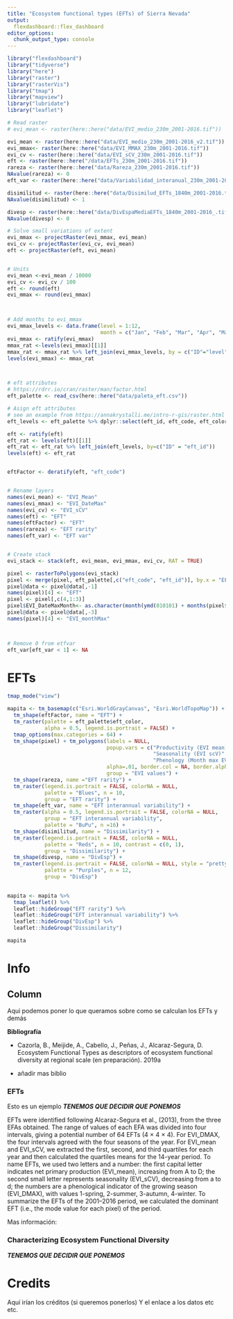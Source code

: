 ```yaml
---
title: "Ecosystem functional types (EFTs) of Sierra Nevada"
output: 
  flexdashboard::flex_dashboard 
editor_options: 
  chunk_output_type: console
---
```


```r
library("flexdashboard")
library("tidyverse")
library("here")
library("raster")
library("rasterVis")
library("tmap")
library("mapview")
library("lubridate")
library("leaflet")
```


```r
# Read raster 
# evi_mean <- raster(here::here("data/EVI_medio_230m_2001-2016.tif"))

evi_mean <- raster(here::here("data/EVI_medio_230m_2001-2016_v2.tif"))
evi_mmax<- raster(here::here("data/EVI_MMAX_230m_2001-2016.tif"))
evi_cv <- raster(here::here("data/EVI_sCV_230m_2001-2016.tif"))
eft <- raster(here::here("/data/EFTs_230m_2001-2016.tif"))
rareza <- raster(here::here("data/Rareza_230m_2001-2016.tif"))
NAvalue(rareza) <- 0
eft_var <- raster(here::here("data/Variabilidad_interanual_230m_2001-2016.tif"))

disimilitud <- raster(here::here("data/Disimilud_EFTs_1840m_2001-2016.tif"))
NAvalue(disimilitud) <- 1

divesp <- raster(here::here("data/DivEspaMediaEFTs_1840m_2001-2016_.tif"))
NAvalue(divesp) <- 0

# Solve small variations of extent
evi_mmax <- projectRaster(evi_mmax, evi_mean)
evi_cv <- projectRaster(evi_cv, evi_mean)
eft <- projectRaster(eft, evi_mean)


# Units 
evi_mean <-evi_mean / 10000
evi_cv <- evi_cv / 100
eft <- round(eft)
evi_mmax <- round(evi_mmax)



# Add months to evi_mmax
evi_mmax_levels <- data.frame(level = 1:12, 
                              month = c("Jan", "Feb", "Mar", "Apr", "May", "Jun", "Jul", "Aug", "Sep", "Oct", "Nov", "Dec"))
evi_mmax <- ratify(evi_mmax)
mmax_rat <-levels(evi_mmax)[[1]]
mmax_rat <- mmax_rat %>% left_join(evi_mmax_levels, by = c("ID"="level"))
levels(evi_mmax) <- mmax_rat 



# eft attributes 
# https://rdrr.io/cran/raster/man/factor.html
eft_palette <- read_csv(here::here("data/paleta_eft.csv"))

# Asign eft attributes 
# see an example from https://annakrystalli.me/intro-r-gis/raster.html 
eft_levels <- eft_palette %>% dplyr::select(eft_id, eft_code, eft_color) %>% as.data.frame()

eft <- ratify(eft) 
eft_rat <- levels(eft)[[1]]
eft_rat <- eft_rat %>% left_join(eft_levels, by=c("ID" = "eft_id"))
levels(eft) <- eft_rat


eftFactor <- deratify(eft, "eft_code")


# Rename layers 
names(evi_mean) <- "EVI_Mean"
names(evi_mmax) <- "EVI_DateMax"
names(evi_cv) <- "EVI_sCV"
names(eft) <- "EFT"
names(eftFactor) <- "EFT"
names(rareza) <- "EFT rarity"
names(eft_var) <- "EFT var"


# Create stack 
evi_stack <- stack(eft, evi_mean, evi_mmax, evi_cv, RAT = TRUE)

pixel <- rasterToPolygons(evi_stack)
pixel <- merge(pixel, eft_palette[,c("eft_code", "eft_id")], by.x = "EFT", by.y = "eft_id")
pixel@data <- pixel@data[,-1]
names(pixel)[4] <- "EFT"
pixel <- pixel[,c(4,1:3)]
pixel$EVI_DateMaxMonth<- as.character(month(ymd(010101) + months(pixel$EVI_DateMax-1), label=TRUE, abbr = TRUE))
pixel@data <- pixel@data[,-3]
names(pixel)[4] <- "EVI_monthMax"



# Remove 0 from etfvar 
eft_var[eft_var < 1] <- NA


```


EFTs
=====================================  

```r
tmap_mode("view")

mapita <- tm_basemap(c("Esri.WorldGrayCanvas", "Esri.WorldTopoMap")) +
  tm_shape(eftFactor, name = "EFT") + 
  tm_raster(palette = eft_palette$eft_color,
            alpha = 0.5, legend.is.portrait = FALSE) + 
  tmap_options(max.categories = 64) +
  tm_shape(pixel) + tm_polygons(labels = NULL, 
                                popup.vars = c("Productivity (EVI mean)" = "EVI_Mean",
                                               "Seasonality (EVI scV)" = "EVI_sCV", 
                                               "Phenology (Month max EVI)" = "EVI_monthMax"), 
                                alpha=.01, border.col = NA, border.alpha = 0.001, 
                                group = "EVI values") +
  tm_shape(rareza, name ="EFT rarity") +
  tm_raster(legend.is.portrait = FALSE, colorNA = NULL, 
            palette = "Blues", n = 10, 
            group = "EFT rarity") +
  tm_shape(eft_var, name = "EFT interannual variability") + 
  tm_raster(alpha = 0.5, legend.is.portrait = FALSE, colorNA = NULL,  
            group = "EFT interannual variability", 
            palette = "BuPu", n =16) + 
  tm_shape(disimilitud, name = "Dissimilarity") + 
  tm_raster(legend.is.portrait = FALSE, colorNA = NULL, 
            palette = "Reds", n = 10, contrast = c(0, 1), 
            group = "Dissimilarity") +
  tm_shape(divesp, name = "DivEsp") + 
  tm_raster(legend.is.portrait = FALSE, colorNA = NULL, style = "pretty",
            palette = "Purples", n = 12, 
            group = "DivEsp") 
  

mapita <- mapita %>% 
  tmap_leaflet() %>% 
  leaflet::hideGroup("EFT rarity") %>% 
  leaflet::hideGroup("EFT interannual variability") %>% 
  leaflet::hideGroup("DivEsp") %>% 
  leaflet::hideGroup("Dissimilarity") 

mapita 

```



Info
=====================================

Column {.tabset}
-----------------------------------------------------------------------

Aqui podemos poner lo que queramos sobre como se calculan  los EFTs y demás 

**Bibliografía**

* Cazorla, B., Meijide, A., Cabello, J., Peñas, J., Alcaraz-Segura, D. Ecosystem Functional Types as descriptors of ecosystem functional diversity at regional scale (en preparación). 2019a 

* añadir mas biblio 

### EFTs

Esto es un ejemplo 
***TENEMOS QUE DECIDIR QUE PONEMOS*** 


EFTs were identified following Alcaraz-Segura et al., (2013), from the three EFAs obtained. The range of values of each EFA was divided into four intervals, giving a potential number of 64 EFTs (4 × 4 × 4). For EVI_DMAX, the four intervals agreed with the four seasons of the year. For EVI_mean and EVI_sCV, we extracted the first, second, and third quartiles for each year and then calculated the quartiles means for the 14-year period. To name EFTs, we used two letters and a number: the first capital letter indicates net primary production (EVI_mean), increasing from A to D; the second small letter represents seasonality (EVI_sCV), decreasing from a to d; the numbers are a phenological indicator of the growing season (EVI_DMAX), with values 1-spring, 2-summer, 3-autumn, 4-winter. To summarize the EFTs of the 2001–2016 period, we calculated the dominant EFT (i.e., the mode value for each pixel) of the period.


Mas información: 




### Characterizing Ecosystem Functional Diversity 

***TENEMOS QUE DECIDIR QUE PONEMOS*** 


Credits
=====================================

Aquí irían los créditos (si queremos ponerlos)
 Y el enlace a los datos etc etc.  
